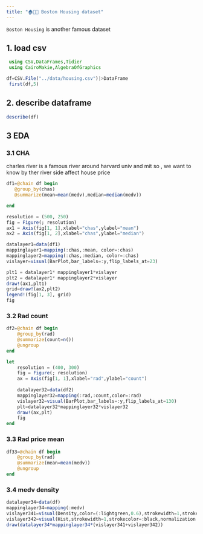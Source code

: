 ```yaml
---
title: "🏠🏡🏣 Boston Housing dataset"
---
```


:::{.callout-note title="info"}

` Boston Housing` is another famous dataset
:::

## 1. load csv

```julia
 using CSV,DataFrames,Tidier
 using CairoMakie,AlgebraOfGraphics

df=CSV.File("../data/housing.csv")|>DataFrame
 first(df,5)
```

## 2.  describe dataframe
```julia
describe(df)
```


## 3  EDA 

### 3.1 CHA 
charles river is a famous river around harvard univ and mit 
so , we want to know  by ther river side affect house price

```julia
df1=@chain df begin
   @group_by(chas)
   @summarize(mean=mean(medv),median=median(medv))

end

resolution = (500, 250)
fig = Figure(; resolution)
ax1 = Axis(fig[1, 1],xlabel="chas",ylabel="mean")
ax2 = Axis(fig[1, 2],xlabel="chas",ylabel="median")

datalayer1=data(df1)
mappinglayer1=mapping(:chas,:mean, color=:chas) 
mappinglayer2=mapping(:chas,:median, color=:chas)
vislayer=visual(BarPlot,bar_labels=:y,flip_labels_at=23)

plt1 = datalayer1* mappinglayer1*vislayer
plt2 = datalayer1* mappinglayer2*vislayer
draw!(ax1,plt1)
grid=draw!(ax2,plt2)
legend!(fig[1, 3], grid)
fig
```

### 3.2 Rad count
```julia
df2=@chain df begin
    @group_by(rad)
    @summarize(count=n())
    @ungroup
end
```

```julia
let 
    resolution = (400, 300)
    fig = Figure(; resolution)
    ax = Axis(fig[1, 1],xlabel="rad",ylabel="count")
    
    datalayer32=data(df2)
    mappinglayer32=mapping(:rad,:count,color=:rad)
    vislayer32=visual(BarPlot,bar_labels=:y,flip_labels_at=130)
    plt=datalayer32*mappinglayer32*vislayer32
    draw!(ax,plt)
    fig
end
```

### 3.3 Rad price mean
```julia
df33=@chain df begin
    @group_by(rad)
    @summarize(mean=mean(medv))
    @ungroup
end
```

### 3.4 medv  density
```julia
datalayer34=data(df)
mappinglayer34=mapping(:medv)
vislayer341=visual(Density,color=(:lightgreen,0.6),strokewidth=1,strokecolor=:black)
vislayer342=visual(Hist,strokewidth=1,strokecolor=:black,normalization = :pdf,color=(:red,0.5))
draw(datalayer34*mappinglayer34*(vislayer341+vislayer342))

```

